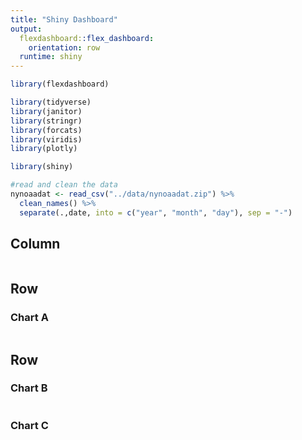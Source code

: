 ```yaml
---
title: "Shiny Dashboard"
output: 
  flexdashboard::flex_dashboard:
    orientation: row
  runtime: shiny
---
```


```r
library(flexdashboard)

library(tidyverse)
library(janitor)
library(stringr)
library(forcats)
library(viridis)
library(plotly)

library(shiny)
```

```r
#read and clean the data
nynoaadat <- read_csv("../data/nynoaadat.zip") %>%
  clean_names() %>% 
  separate(.,date, into = c("year", "month", "day"), sep = "-")
```

Column {.sidebar}
-----------------------------------------------------------------------

```r

```


Row
-----------------------------------------------------------------------

### Chart A

```r

```

Row {.tabset .tabset-fade}
-----------------------------------------------------------------------

### Chart B

```r


```

### Chart C

```r


```

